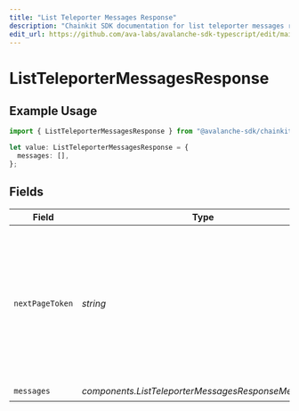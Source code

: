 ```yaml
---
title: "List Teleporter Messages Response"
description: "Chainkit SDK documentation for list teleporter messages response"
edit_url: https://github.com/ava-labs/avalanche-sdk-typescript/edit/main/chainkit/docs/models/components/listteleportermessagesresponse.md
---
```


# ListTeleporterMessagesResponse

## Example Usage

```typescript
import { ListTeleporterMessagesResponse } from "@avalanche-sdk/chainkit/models/components";

let value: ListTeleporterMessagesResponse = {
  messages: [],
};
```

## Fields

| Field                                                                                                                                  | Type                                                                                                                                   | Required                                                                                                                               | Description                                                                                                                            |
| -------------------------------------------------------------------------------------------------------------------------------------- | -------------------------------------------------------------------------------------------------------------------------------------- | -------------------------------------------------------------------------------------------------------------------------------------- | -------------------------------------------------------------------------------------------------------------------------------------- |
| `nextPageToken`                                                                                                                        | *string*                                                                                                                               | :heavy_minus_sign:                                                                                                                     | A token, which can be sent as `pageToken` to retrieve the next page. If this field is omitted or empty, there are no subsequent pages. |
| `messages`                                                                                                                             | *components.ListTeleporterMessagesResponseMessage*[]                                                                                   | :heavy_check_mark:                                                                                                                     | N/A                                                                                                                                    |
